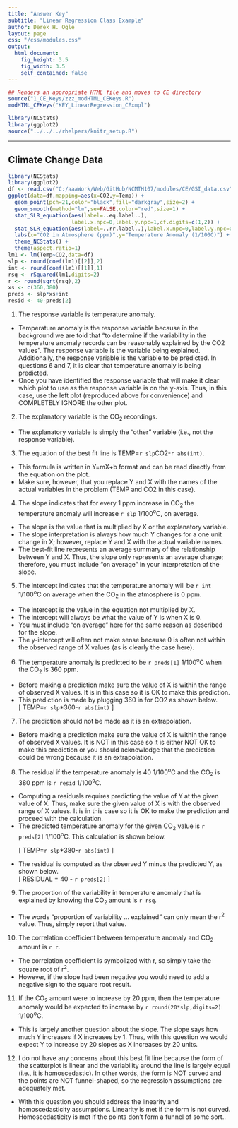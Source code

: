 ```yaml
---
title: "Answer Key"
subtitle: "Linear Regression Class Example"
author: Derek H. Ogle
layout: page
css: "/css/modules.css"
output:
  html_document:
    fig_height: 3.5
    fig_width: 3.5
    self_contained: false
---
```


```r
## Renders an appropriate HTML file and moves to CE directory
source("1_CE_Keys/zzz_modHTML_CEKeys.R")
modHTML_CEKeys("KEY_LinearRegression_CExmpl")
```
```r
library(NCStats)
library(ggplot2)
source("../../../rhelpers/knitr_setup.R")
```

----

## Climate Change Data
```r
library(NCStats)
library(ggplot2)
df <- read.csv("C:/aaaWork/Web/GitHub/NCMTH107/modules/CE/GSI_data.csv")
ggplot(data=df,mapping=aes(x=CO2,y=Temp)) +
  geom_point(pch=21,color="black",fill="darkgray",size=2) +
  geom_smooth(method="lm",se=FALSE,color="red",size=1) +
  stat_SLR_equation(aes(label=..eq.label..),
                    label.x.npc=0,label.y.npc=1,cf.digits=c(1,2)) +
  stat_SLR_equation(aes(label=..rr.label..),label.x.npc=0,label.y.npc=0.90) +
  labs(x="CO2 in Atmosphere (ppm)",y="Temperature Anomaly (1/100C)") +
  theme_NCStats() +
  theme(aspect.ratio=1)
lm1 <- lm(Temp~CO2,data=df)
slp <- round(coef(lm1)[[2]],2)
int <- round(coef(lm1)[[1]],1)
rsq <- rSquared(lm1,digits=2)
r <- round(sqrt(rsq),2)
xs <- c(360,380)
preds <- slp*xs+int
resid <- 40-preds[2]
```

<ol start="1">
<li>The response variable is temperature anomaly.</li>
</ol>

<div class="alert alert-warning">
<ul>
  <li>Temperature anomaly is the response variable because in the background we are told that "to determine if the variability in the temperature anomaly records can be reasonably explained by the CO2 values". The response variable is the variable being explained. Additionally, the response variable is the variable to be predicted. In questions 6 and 7, it is clear that temperature anomaly is being predicted.</li>
  <li>Once you have identified the response variable that will make it clear which plot to use as the response variable is on the y-axis. Thus, in this case, use the left plot (reproduced above for convenience) and COMPLETELY IGNORE the other plot.</li>
</ul>
</div>


<ol start="2">
<li>The explanatory variable is the CO<sub>2</sub> recordings.</li>
</ol>

<div class="alert alert-warning">
<ul>
  <li>The explanatory variable is simply the "other" variable (i.e., not the response variable).</li>
</ul>
</div>


<ol start="3">
<li>The equation of the best fit line is TEMP=`r slp`CO2-`r abs(int)`.</li>
</ol>

<div class="alert alert-warning">
<ul>
  <li>This formula is written in Y=mX+b format and can be read directly from the equation on the plot.</li>
  <li>Make sure, however, that you replace Y and X with the names of the actual variables in the problem (TEMP and CO2 in this case).</li>
</ul>
</div>


<ol start="4">
<li>The slope indicates that for every 1 ppm increase in CO<sub>2</sub> the temperature anomaly will increase `r slp` 1/100<sup>o</sup>C, on average.</li>
</ol>

<div class="alert alert-warning">
<ul>
  <li>The slope is the value that is multiplied by X or the explanatory variable.</li>
  <li>The slope interpretation is always how much Y changes for a one unit change in X; however, replace Y and X with the actual variable names.</li>
  <li>The best-fit line represents an average summary of the relationship between Y and X. Thus, the slope only represents an average change; therefore, you must include "on average" in your interpretation of the slope.</li>
</ul>
</div>


<ol start="5">
<li>The intercept indicates that the temperature anomaly will be `r int` 1/100<sup>o</sup>C on average when the CO<sub>2</sub> in the atmosphere is 0 ppm.</li>
</ol>

<div class="alert alert-warning">
<ul>
  <li>The intercept is the value in the equation not multiplied by X.</li>
  <li>The intercept will always be what the value of Y is when X is 0.</li>
  <li>You must include "on average" here for the same reason as described for the slope.</li>
  <li>The y-intercept will often not make sense because 0 is often not within the observed range of X values (as is clearly the case here).</li>
</ul>
</div>


<ol start="6">
<li>The temperature anomaly is predicted to be `r preds[1]` 1/100<sup>o</sup>C when the CO<sub>2</sub> is 360 ppm.</li>
</ol>

<div class="alert alert-warning">
<ul>
  <li>Before making a prediction make sure the value of X is within the range of observed X values. It is in this case so it is OK to make this prediction.</li>
  <li>This prediction is made by plugging 360 in for CO2 as shown below.</li>
  
  \[ TEMP=`r slp`*360-`r abs(int)` \]
</ul>
</div>


<ol start="7">
<li>The prediction should not be made as it is an extrapolation.</li>
</ol>

<div class="alert alert-warning">
<ul>
  <li>Before making a prediction make sure the value of X is within the range of observed X values. It is NOT in this case so it is either NOT OK to make this prediction or you should acknowledge that the prediction could be wrong because it is an extrapolation.</li>
</ul>
</div>


<ol start="8">
<li>The residual if the temperature anomaly is 40 1/100<sup>o</sup>C and the CO<sub>2</sub> is 380 ppm is `r resid` 1/100<sup>o</sup>C.</li>
</ol>

<div class="alert alert-warning">
<ul>
  <li>Computing a residuals requires predicting the value of Y at the given value of X. Thus, make sure the given value of X is with the observed range of X values. It is in this case so it is OK to make the prediction and proceed with the calculation.</li>
  <li>The predicted temperature anomaly for the given CO<sub>2</sub> value is `r preds[2]` 1/100<sup>o</sup>C. This calculation is shown below.</li>

  \[ TEMP=`r slp`*380-`r abs(int)` \]
  
  <li>The residual is computed as the observed Y minus the predicted Y, as shown below.</li>
  
  \[ RESIDUAL = 40 - `r preds[2]` \]
</ul>
</div>


<ol start="9">
<li>The proportion of the variability in temperature anomaly that is explained by knowing the CO<sub>2</sub> amount is `r rsq`.</li>
</ol>

<div class="alert alert-warning">
<ul>
  <li>The words "proportion of variability ... explained" can only mean the r<sup>2</sup> value. Thus, simply report that value.</li>
</ul>
</div>


<ol start="10">
<li>The correlation coefficient between temperature anomaly and CO<sub>2</sub> amount is `r r`.</li>
</ol>

<div class="alert alert-warning">
<ul>
  <li>The correlation coefficient is symbolized with r, so simply take the square root of r<sup>2</sup>.</li>
  <li>However, if the slope had been negative you would need to add a negative sign to the square root result.</li>
</ul>
</div>


<ol start="11">
<li>If the CO<sub>2</sub> amount were to increase by 20 ppm, then the temperature anomaly would be expected to increase by `r round(20*slp,digits=2)` 1/100<sup>o</sup>C.</li>
</ol>

<div class="alert alert-warning">
<ul>
  <li>This is largely another question about the slope. The slope says how much Y increases if X increases by 1. Thus, with this question we would expect Y to increase by 20 slopes as X increases by 20 units.</li>
</ul>
</div>


<ol start="12">
<li>I do not have any concerns about this best fit line because the form of the scatterplot is linear and the variability around the line is largely equal (i.e., it is homoscedastic). In other words, the form is NOT curved and the points are NOT funnel-shaped, so the regression assumptions are adequately met.</li>
</ol>

<div class="alert alert-warning">
<ul>
  <li>With this question you should address the linearity and homoscedasticity assumptions. Linearity is met if the form is not curved. Homoscedasticity is met if the points don't form a funnel of some sort..</li>
</ul>
</div>
